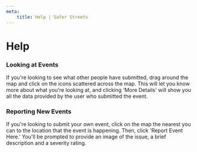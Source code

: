 ```yaml
---
meta:
    title: Help | Safer Streets
---
```


# Help

### Looking at Events

If you're looking to see what other people have
submitted, drag around the map and click on the icons
scattered across the map. This will let you know more
about what you're looking at, and clicking 'More
Details' will show you all the data provided by the
user who submitted the event.

### Reporting New Events

If you're looking to submit your own event, click on
the map the nearest you can to the location that the
event is happening. Then, click 'Report Event
Here.' You'll be prompted to provide an image of
the issue, a brief description and a severity rating.
